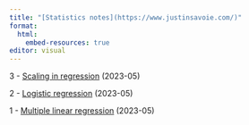 ```yaml
---
title: "[Statistics notes](https://www.justinsavoie.com/)"
format:
  html:
    embed-resources: true
editor: visual
---
```


3 - [Scaling in regression](scaling-in-regression.html) (2023-05)

2 - [Logistic regression](logistic-regression.html) (2023-05)

1 - [Multiple linear regression](multiple-linear-regression.html) (2023-05)
